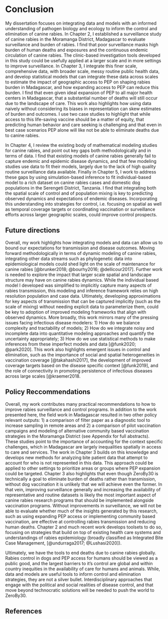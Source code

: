 # Conclusion
\setlength{\parskip}{2em}

My dissertation focuses on integrating data and models with an informed understanding of pathogen biology and ecology to inform the control and elimination of canine rabies. In Chapter 2, I established a surveillance study of canine rabies in the Moramanga District, Madagascar to evaluate surveillance and burden of rabies. I find that poor surveillance masks high burden of human deaths and exposures and the continuous endemic circulation of canine rabies. The clinic-based investigation tools developed in this study could be usefully applied at a larger scale and in more settings to improve surveillance. In Chapter 3, I integrate this finer scale, comprehensive data, with broader scale, messy routine public health data, and develop statistical models that can integrate these data across scales to estimate the impact of geographic access to PEP on shaping rabies burden in Madagascar, and how expanding access to PEP can reduce this burden. I find that even given ideal expansion of PEP to all major health centers in Madagascar, that a substantial number of deaths will still occur due to the landscape of care. This work also highlights how using data naively without considering its biases in representation can skew estimates of burden and outcomes. I use two case studies to highlight that while access to this life-saving vaccine should be a matter of equity, that predicting human behavior and care seeking is challenging and that even in best case scenarios PEP alone will like not be able to eliminate deaths due to canine rabies. 

In Chapter 4, I review the existing body of mathematical modeling studies for canine rabies, and point out key gaps both methodologically and in terms of data. I find that existing models of canine rabies generally fail to capture endemic and epidemic disease dynamics, and that few modeling studies use data to fit their models, largely due to the lack of high quality routine surveillance data available. Finally in Chapter 5, I work to address these gaps by using simulation-based inference to fit individual-based model to a rich dataset on canine rabies cases and domestic dog populations in the Serengeti District, Tanzania. I find that integrating both the spatial scale of control and of population mixing is key to predicting observed dynamics and expectations of endemic diseases. Incorporating this understanding into strategies for control, i.e. focusing on spatial as well as temporal coverage targets or coordinating vaccination or surveillance efforts across larger geographic scales, could improve control prospects. 

## Future directions
Overall, my work highlights how integrating models and data can allow us to bound our expectations for transmission and disease outcomes. Moving forward methodologically in terms of dynamic modeling of canine rabies, integrating other data streams such as phylogenetic data into epidemiological models could shed light on the scale of maintenance for canine rabies [@brunker2018; @bourhy2016; @dellicour2017]. Further work is needed to explore the impact that larger scale spatial and landscape structure may have on canine rabies dynamics. While the individual based model I developed was simplified to implicitly capture many aspects of rabies transmission, this modeling and inference framework relies on high resolution population and case data. Ultimately, developing approximations for key aspects of transmission that can be captured implicitly (such as the scale of mixing) without needing explicit data to parameterize them, could be key to adoption of improved modeling frameworks that align with observed dynamics. More broadly, this work mirrors many of the pressing issues facing infectious disease modelers: 1) How do we balance complexity and tractability of models; 2) How do we integrate noisy and incomplete data into quantitative modeling approaches and quantify the uncertainty appropriately; 3) How do we use statistical methods to make inferences from these imperfect models and data [@funk2020; @park2020]. This work also highlights emergent issues in control and elimination, such as the importance of social and spatial heterogeneities in vaccination coverage [@takahashi2017], the development of improved coverage targets based on the disease specific context [@funk2019], and the role of connectivity in promoting persistence of infectious diseases across large scales [@kraemer2018.

## Policy Reccommendations
Overall, my work contributes many practical recommendations to how to improve rabies surveillance and control programs. In addition to the work presented here, the field work in Madagascar resulted in two other policy relevant outputs: 1) a comparison of filter paper as a diagnostic tool to increase sampling in remote areas and 2) a comparison of pilot vaccination campaigns and modeling of alternative community based vaccination strategies in the Moramanga District (see Appendix for full abstracts). These studies point to the importance of accounting for the context specific challenges, which in Madagascar are largely inequalities spatially in access to care and services. The work in Chapter 3 builds on this knowledge and develops new methods for analyzing bite patient data that attempt to account for who is not represented in this data. This approach could be applied to other settings to prioritize areas or groups where PEP expansion could be targeted. Chapter 3 also highlights that even though ZeroBy30 is technically a goal to eliminate burden of deaths rather than transmission, without dog vaccination it is unlikely that we will achieve even the former. In that vein, improving surveillance generally and increasing the availability of representative and routine datasets is likely the most important aspect of canine rabies research programs that should be implemented alongside vaccination programs. Without improvements in surveillance, we will not be able to evaluate whether much of the insights generated by this research, such as using expanding PEP access or implementing community based vaccination, are effective at controlling rabies transmission and reducing human deaths. Chapter 2 and much recent work develops toolsets to do so, focusing on strategies that build on top of existing health care systems and understandings of rabies epidemiology (broadly classified as Integrated Bite Case Management, [@undurraga2017; @Lushasi2020]).

Ultimately, we have the tools to end deaths due to canine rabies globally. Rabies control in dogs and PEP access for humans should be viewed as a public good, and the largest barriers to it's control are global and within country inequities in the availability of care for humans and animals. While, data and models are useful tools to inform control and elimination strategies, they are not a silver bullet. Interdisciplinary approaches that engage with the political and social realities of disease control, and that move beyond technocratic solutions will be needed to push the world to ZeroBy30. 

## References
\setlength{\parskip}{1em}

::: {#refs_conc}
:::
